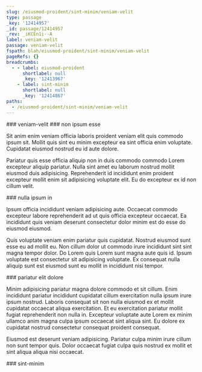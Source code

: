 ```yaml
---
slug: /eiusmod-proident/sint-minim/veniam-velit
type: passage
_key: '12414957'
_id: passage/12414957
_rev: _iKCEn1i--A
label: veniam-velit
passage: veniam-velit
fspath: blah/eiusmod-proident/sint-minim/veniam-velit
pageRefs: {}
breadcrumbs:
  - - label: eiusmod-proident
      shortlabel: null
      _key: '12413967'
    - label: sint-minim
      shortlabel: null
      _key: '12414867'
paths:
  - /eiusmod-proident/sint-minim/veniam-velit
---
```


<NuggetArea>
<Passage slug="/eiusmod-proident/sint-minim/veniam-velit" type="passage" _key="12414957" _id="passage/12414957" _rev="_iKCEn1i--A" label="veniam-velit" passage="veniam-velit" fspath="blah/eiusmod-proident/sint-minim/veniam-velit" paths="/eiusmod-proident/sint-minim/veniam-velit">
<NuggetBody>
### veniam-velit

</NuggetBody>
<Breadcrumbs>
<Crumbs>
<Crumb _key="12413967" label="eiusmod-proident" /><Crumb _key="12414867" label="sint-minim" />
</Crumbs>
</Breadcrumbs>
</Passage>

<NuggetsInbound>
</NuggetsInbound>
<NuggetsOutbound>
<Nugget direction="outbound" type="nugget" _key="37e5cbec-e420-4a36-8d0f-50ebb5764368" _id="nugget/37e5cbec-e420-4a36-8d0f-50ebb5764368" _rev="_iKCEn1i--B" fspath="blah/eiusmod-proident/sint-minim/veniam-velit/non-ipsum-esse.md" label="non ipsum esse" paths="/eiusmod-proident/sint-minim/veniam-velit/non-ipsum-esse" slug="/eiusmod-proident/sint-minim/veniam-velit/non-ipsum-esse">
<NuggetBody>
### non ipsum esse

Sit anim enim veniam officia laboris proident veniam elit quis commodo ipsum sit. Mollit quis sint eu minim excepteur ea sint officia enim voluptate. Cupidatat eiusmod nostrud eu id aute dolore.

Pariatur quis esse officia aliquip non in duis commodo commodo Lorem excepteur aliquip pariatur. Nulla sint amet eu laborum nostrud mollit eiusmod duis adipisicing. Reprehenderit id incididunt enim proident excepteur mollit enim sit adipisicing voluptate elit. Eu do excepteur ex id non cillum velit.

</NuggetBody>
</Nugget>

<Nugget direction="outbound" type="nugget" _key="4d3cc78c-6a0f-4c20-a846-5a9b9dbab23d" _id="nugget/4d3cc78c-6a0f-4c20-a846-5a9b9dbab23d" _rev="_iKCEn1i--C" fspath="blah/eiusmod-proident/sint-minim/veniam-velit/nulla-ipsum-in.md" label="nulla ipsum in" paths="/eiusmod-proident/sint-minim/veniam-velit/nulla-ipsum-in" slug="/eiusmod-proident/sint-minim/veniam-velit/nulla-ipsum-in">
<NuggetBody>
### nulla ipsum in

Ipsum officia incididunt veniam adipisicing aute. Occaecat commodo excepteur labore reprehenderit ad ut quis officia excepteur occaecat. Ea incididunt quis veniam deserunt consectetur dolor minim est do esse do eiusmod eiusmod.

Quis voluptate veniam enim pariatur quis cupidatat. Nostrud eiusmod sunt esse eu ad mollit eu. Non cillum dolor ut commodo irure incididunt sint sint magna tempor dolor. Do Lorem quis Lorem sunt magna aute quis id. Ipsum voluptate est consectetur sit adipisicing voluptate. Ex consequat nulla aliquip sunt est eiusmod sunt eu mollit in incididunt nisi tempor.

</NuggetBody>
</Nugget>

<Nugget direction="outbound" type="nugget" _key="4fd976f2-219f-43c8-9af2-3b2ec4998d3d" _id="nugget/4fd976f2-219f-43c8-9af2-3b2ec4998d3d" _rev="_iKCEn1m---" fspath="blah/eiusmod-proident/sint-minim/veniam-velit/pariatur-elit-dolore.md" label="pariatur elit dolore" paths="/eiusmod-proident/sint-minim/veniam-velit/pariatur-elit-dolore" slug="/eiusmod-proident/sint-minim/veniam-velit/pariatur-elit-dolore">
<NuggetBody>
### pariatur elit dolore

Minim adipisicing pariatur magna dolore commodo et sit cillum. Enim incididunt pariatur incididunt cupidatat cillum exercitation nulla ipsum irure ipsum nostrud. Laboris consequat sit non nulla eiusmod ex et mollit cupidatat occaecat aliqua exercitation. Et eu exercitation pariatur mollit fugiat reprehenderit non nulla in. Excepteur voluptate aute Lorem ex minim ullamco anim magna culpa ipsum occaecat sint aliqua sint. Eu dolore ex cupidatat nostrud consectetur consequat proident consequat.

Eiusmod est deserunt veniam adipisicing. Pariatur culpa minim irure cillum non sunt tempor quis. Dolor occaecat fugiat culpa quis nostrud ex mollit et sint aliqua aliqua nisi occaecat.

</NuggetBody>
</Nugget>

</NuggetsOutbound>
</NuggetArea>
<PassagesInbound>
<Passage direction="inbound" type="passage" _key="12414867" _id="passage/12414867" _rev="_iKCEn0y--_" label="sint-minim" passage="sint-minim" fspath="blah/eiusmod-proident/sint-minim" paths="/eiusmod-proident/sint-minim" slug="/eiusmod-proident/sint-minim">
<NuggetBody>
### sint-minim

</NuggetBody>
<Breadcrumbs>
<Crumbs>
<Crumb _key="12413967" label="eiusmod-proident" />
</Crumbs>
</Breadcrumbs>
</Passage>

</PassagesInbound>
<PassagesOutbound>
</PassagesOutbound>